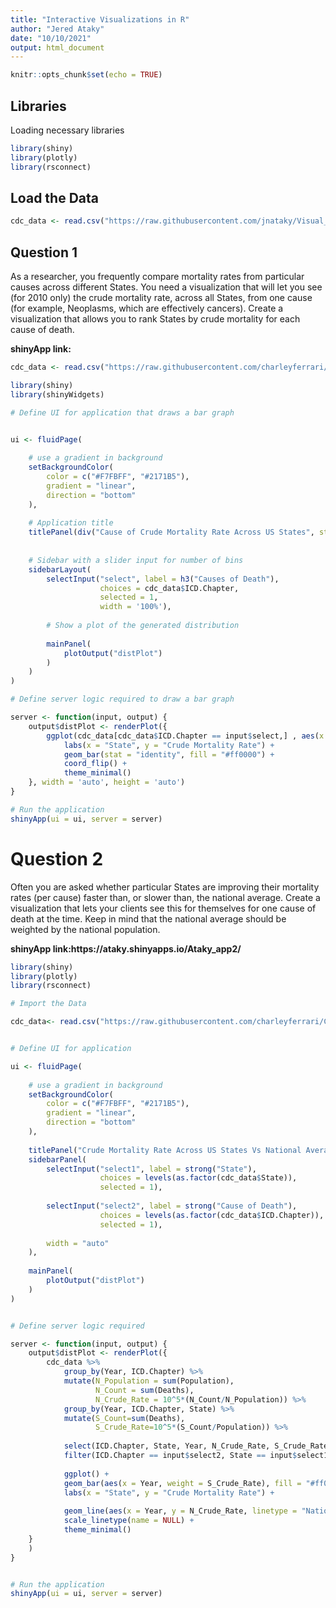 ```yaml
---
title: "Interactive Visualizations in R"
author: "Jered Ataky"
date: "10/10/2021"
output: html_document
---
```


```r
knitr::opts_chunk$set(echo = TRUE)
```


## Libraries

Loading necessary libraries 

```r
library(shiny)
library(plotly)
library(rsconnect)
```

## Load the Data

```r
cdc_data <- read.csv("https://raw.githubusercontent.com/jnataky/Visual_Analytics/main/Module3/cleaned-cdc-mortality-1999-2010-2.csv")
```


## Question 1

As a researcher, you frequently compare mortality rates from particular causes across different States. You need a visualization that will let you see (for 2010 only) the crude mortality rate, across all States, from one cause (for example, Neoplasms, which are effectively cancers). Create a visualization that allows you to rank States by crude mortality for each cause of death.


**shinyApp link:**

```r
cdc_data <- read.csv("https://raw.githubusercontent.com/charleyferrari/CUNY_DATA_608/master/module3/data/cleaned-cdc-mortality-1999-2010-2.csv")

library(shiny)
library(shinyWidgets)

# Define UI for application that draws a bar graph


ui <- fluidPage(
    
    # use a gradient in background
    setBackgroundColor(
        color = c("#F7FBFF", "#2171B5"),
        gradient = "linear",
        direction = "bottom"
    ),
    
    # Application title
    titlePanel(div("Cause of Crude Mortality Rate Across US States", style = "color: #ff0000")), 
    
    
    # Sidebar with a slider input for number of bins 
    sidebarLayout(
        selectInput("select", label = h3("Causes of Death"), 
                    choices = cdc_data$ICD.Chapter, 
                    selected = 1,
                    width = '100%'),
        
        # Show a plot of the generated distribution
        
        mainPanel(
            plotOutput("distPlot")
        )
    )
)

# Define server logic required to draw a bar graph

server <- function(input, output) {
    output$distPlot <- renderPlot({
        ggplot(cdc_data[cdc_data$ICD.Chapter == input$select,] , aes(x = reorder(State, Crude.Rate), y = Crude.Rate)) +
            labs(x = "State", y = "Crude Mortality Rate") +  
            geom_bar(stat = "identity", fill = "#ff0000") +
            coord_flip() +
            theme_minimal()
    }, width = 'auto', height = 'auto')
}

# Run the application
shinyApp(ui = ui, server = server)
```



# Question 2

Often you are asked whether particular States are improving their mortality rates (per cause) faster than, or slower than, the national average. Create a visualization that lets your clients see this for themselves for one cause of death at the time. Keep in mind that the national average should be weighted by the national population.

**shinyApp link:https://ataky.shinyapps.io/Ataky_app2/**

```r

library(shiny)
library(plotly)
library(rsconnect)

# Import the Data

cdc_data<- read.csv("https://raw.githubusercontent.com/charleyferrari/CUNY_DATA_608/master/module3/data/cleaned-cdc-mortality-1999-2010-2.csv")


# Define UI for application

ui <- fluidPage(
    
    # use a gradient in background
    setBackgroundColor(
        color = c("#F7FBFF", "#2171B5"),
        gradient = "linear",
        direction = "bottom"
    ),
    
    titlePanel("Crude Mortality Rate Across US States Vs National Average"), 
    sidebarPanel(
        selectInput("select1", label = strong("State"), 
                    choices = levels(as.factor(cdc_data$State)), 
                    selected = 1),
        
        selectInput("select2", label = strong("Cause of Death"), 
                    choices = levels(as.factor(cdc_data$ICD.Chapter)), 
                    selected = 1),
        
        width = "auto"
    ),
    
    mainPanel(
        plotOutput("distPlot")
    )
)


# Define server logic required 

server <- function(input, output) {
    output$distPlot <- renderPlot({
        cdc_data %>% 
            group_by(Year, ICD.Chapter) %>%
            mutate(N_Population = sum(Population),
                   N_Count = sum(Deaths), 
                   N_Crude_Rate = 10^5*(N_Count/N_Population)) %>% 
            group_by(Year, ICD.Chapter, State) %>%
            mutate(S_Count=sum(Deaths),
                   S_Crude_Rate=10^5*(S_Count/Population)) %>%
            
            select(ICD.Chapter, State, Year, N_Crude_Rate, S_Crude_Rate) %>% 
            filter(ICD.Chapter == input$select2, State == input$select1) %>% 
            
            ggplot() +
            geom_bar(aes(x = Year, weight = S_Crude_Rate), fill = "#ff0000") +
            labs(x = "State", y = "Crude Mortality Rate") +
            
            geom_line(aes(x = Year, y = N_Crude_Rate, linetype = "National Average"), col = "blue", lwd = 1) +
            scale_linetype(name = NULL) +
            theme_minimal()
    }
    )
}


# Run the application 
shinyApp(ui = ui, server = server)
```

